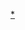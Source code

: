 {{国家排球队
 | bg        = #ff0000
 | fg        = #ffff66 
 | country   = CHN
 | team link = 中國女子排球隊
 | title     = 中國女子排球隊
 | name      = 1988年夏季奧運會中國女子排球隊
 | comp      = 1988年夏季奧運會女子排球比賽 -季軍
 | comp link = 1988年夏季奧林匹克運動會排球比賽
 | p2        = [[李國君]] 
 | p3        = [[趙紅]] 
 | p4        = [[侯玉珠]] 
 | p5        = [[汪亞君]]
 | p6        = [[楊錫蘭]]<small>'''(C)'''</small>
 | p7        = [[蘇惠娟]]
 | p8        = [[姜英]] 
 | p9        = [[崔詠梅]]
 | p10       = [[楊曉君]]
 | p11       = [[郑美珠 (排球运动员)|鄭美珠]]
 | p12       = [[巫丹]]
 | p15       = [[李月明]]
 | coach     = [[李耀先]]
}}<noinclude>
[[Category:中国国家女子排球队|*]]
</noinclude>